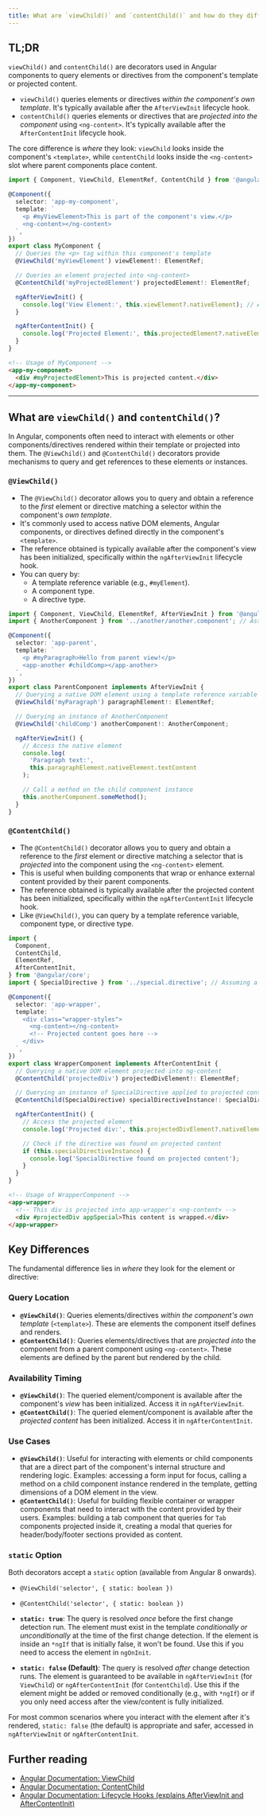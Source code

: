 ```yaml
---
title: What are `viewChild()` and `contentChild()` and how do they differ?
---
```


## TL;DR

`viewChild()` and `contentChild()` are decorators used in Angular components to query elements or directives from the component's template or projected content.

- `viewChild()` queries elements or directives _within the component's own template_. It's typically available after the `AfterViewInit` lifecycle hook.
- `contentChild()` queries elements or directives that are _projected into the component_ using `<ng-content>`. It's typically available after the `AfterContentInit` lifecycle hook.

The core difference is _where_ they look: `viewChild` looks inside the component's `<template>`, while `contentChild` looks inside the `<ng-content>` slot where parent components place content.

```typescript
import { Component, ViewChild, ElementRef, ContentChild } from '@angular/core';

@Component({
  selector: 'app-my-component',
  template: `
    <p #myViewElement>This is part of the component's view.</p>
    <ng-content></ng-content>
  `,
})
export class MyComponent {
  // Queries the <p> tag within this component's template
  @ViewChild('myViewElement') viewElement!: ElementRef;

  // Queries an element projected into <ng-content>
  @ContentChild('myProjectedElement') projectedElement!: ElementRef;

  ngAfterViewInit() {
    console.log('View Element:', this.viewElement?.nativeElement); // Available here
  }

  ngAfterContentInit() {
    console.log('Projected Element:', this.projectedElement?.nativeElement); // Available here
  }
}
```

```html
<!-- Usage of MyComponent -->
<app-my-component>
  <div #myProjectedElement>This is projected content.</div>
</app-my-component>
```

---

## What are `viewChild()` and `contentChild()`?

In Angular, components often need to interact with elements or other components/directives rendered within their template or projected into them. The `@ViewChild()` and `@ContentChild()` decorators provide mechanisms to query and get references to these elements or instances.

### `@ViewChild()`

- The `@ViewChild()` decorator allows you to query and obtain a reference to the _first_ element or directive matching a selector within the component's _own template_.
- It's commonly used to access native DOM elements, Angular components, or directives defined directly in the component's `<template>`.
- The reference obtained is typically available after the component's view has been initialized, specifically within the `ngAfterViewInit` lifecycle hook.
- You can query by:
  - A template reference variable (e.g., `#myElement`).
  - A component type.
  - A directive type.

```typescript
import { Component, ViewChild, ElementRef, AfterViewInit } from '@angular/core';
import { AnotherComponent } from '../another/another.component'; // Assuming another component exists

@Component({
  selector: 'app-parent',
  template: `
    <p #myParagraph>Hello from parent view!</p>
    <app-another #childComp></app-another>
  `,
})
export class ParentComponent implements AfterViewInit {
  // Querying a native DOM element using a template reference variable
  @ViewChild('myParagraph') paragraphElement!: ElementRef;

  // Querying an instance of AnotherComponent
  @ViewChild('childComp') anotherComponent!: AnotherComponent;

  ngAfterViewInit() {
    // Access the native element
    console.log(
      'Paragraph text:',
      this.paragraphElement.nativeElement.textContent
    );

    // Call a method on the child component instance
    this.anotherComponent.someMethod();
  }
}
```

### `@ContentChild()`

- The `@ContentChild()` decorator allows you to query and obtain a reference to the _first_ element or directive matching a selector that is _projected_ into the component using the `<ng-content>` element.
- This is useful when building components that wrap or enhance external content provided by their parent components.
- The reference obtained is typically available after the projected content has been initialized, specifically within the `ngAfterContentInit` lifecycle hook.
- Like `@ViewChild()`, you can query by a template reference variable, component type, or directive type.

```typescript
import {
  Component,
  ContentChild,
  ElementRef,
  AfterContentInit,
} from '@angular/core';
import { SpecialDirective } from '../special.directive'; // Assuming a directive exists

@Component({
  selector: 'app-wrapper',
  template: `
    <div class="wrapper-styles">
      <ng-content></ng-content>
      <!-- Projected content goes here -->
    </div>
  `,
})
export class WrapperComponent implements AfterContentInit {
  // Querying a native DOM element projected into ng-content
  @ContentChild('projectedDiv') projectedDivElement!: ElementRef;

  // Querying an instance of SpecialDirective applied to projected content
  @ContentChild(SpecialDirective) specialDirectiveInstance!: SpecialDirective;

  ngAfterContentInit() {
    // Access the projected element
    console.log('Projected div:', this.projectedDivElement?.nativeElement);

    // Check if the directive was found on projected content
    if (this.specialDirectiveInstance) {
      console.log('SpecialDirective found on projected content');
    }
  }
}
```

```html
<!-- Usage of WrapperComponent -->
<app-wrapper>
  <!-- This div is projected into app-wrapper's <ng-content> -->
  <div #projectedDiv appSpecial>This content is wrapped.</div>
</app-wrapper>
```

## Key Differences

The fundamental difference lies in _where_ they look for the element or directive:

### Query Location

- **`@ViewChild()`**: Queries elements/directives _within the component's own template_ (`<template>`). These are elements the component itself defines and renders.
- **`@ContentChild()`**: Queries elements/directives that are _projected into_ the component from a parent component using `<ng-content>`. These elements are defined by the parent but rendered by the child.

### Availability Timing

- **`@ViewChild()`**: The queried element/component is available after the component's _view_ has been initialized. Access it in `ngAfterViewInit`.
- **`@ContentChild()`**: The queried element/component is available after the _projected content_ has been initialized. Access it in `ngAfterContentInit`.

### Use Cases

- **`@ViewChild()`**: Useful for interacting with elements or child components that are a direct part of the component's internal structure and rendering logic. Examples: accessing a form input for focus, calling a method on a child component instance rendered in the template, getting dimensions of a DOM element in the view.
- **`@ContentChild()`**: Useful for building flexible container or wrapper components that need to interact with the content provided by their users. Examples: building a tab component that queries for `Tab` components projected inside it, creating a modal that queries for header/body/footer sections provided as content.

### `static` Option

Both decorators accept a `static` option (available from Angular 8 onwards).

- `@ViewChild('selector', { static: boolean })`
- `@ContentChild('selector', { static: boolean })`

- **`static: true`**: The query is resolved _once_ before the first change detection run. The element must exist in the template _conditionally or unconditionally_ at the time of the first change detection. If the element is inside an `*ngIf` that is initially false, it won't be found. Use this if you need to access the element in `ngOnInit`.
- **`static: false` (Default)**: The query is resolved _after_ change detection runs. The element is guaranteed to be available in `ngAfterViewInit` (for `ViewChild`) or `ngAfterContentInit` (for `ContentChild`). Use this if the element might be added or removed conditionally (e.g., with `*ngIf`) or if you only need access after the view/content is fully initialized.

For most common scenarios where you interact with the element after it's rendered, `static: false` (the default) is appropriate and safer, accessed in `ngAfterViewInit` or `ngAfterContentInit`.

## Further reading

- [Angular Documentation: ViewChild](https://angular.dev/api/core/ViewChild)
- [Angular Documentation: ContentChild](https://angular.dev/api/core/ContentChild)
- [Angular Documentation: Lifecycle Hooks (explains AfterViewInit and AfterContentInit)](https://angular.dev/guide/components/lifecycle#afterviewinit)
